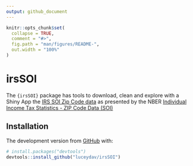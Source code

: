 ```yaml
---
output: github_document
---
```


<!-- README.md is generated from README.Rmd. Please edit that file -->

```r
knitr::opts_chunk$set(
  collapse = TRUE,
  comment = "#>",
  fig.path = "man/figures/README-",
  out.width = "100%"
)
```

# irsSOI

<!-- badges: start -->
<!-- badges: end -->

The `{irsSOI}` package has tools to download, clean and explore with a Shiny App the [IRS SOI Zip Code data](https://www.irs.gov/statistics/soi-tax-stats-individual-income-tax-statistics-zip-code-data-soi) as presented by the NBER [Individual Income Tax Statistics - ZIP Code Data (SOI)](https://www.nber.org/research/data/individual-income-tax-statistics-zip-code-data-soi)

## Installation

The development version from [GitHub](https://github.com/) with:

``` r
# install.packages("devtools")
devtools::install_github("luceydav/irsSOI")
```

